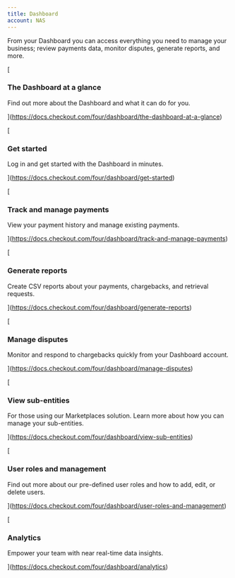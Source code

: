 ```yaml
---
title: Dashboard
account: NAS
---
```


From your Dashboard you can access everything you need to manage your business; review payments data, monitor disputes, generate reports, and more.

[

### The Dashboard at a glance

Find out more about the Dashboard and what it can do for you.



](https://docs.checkout.com/four/dashboard/the-dashboard-at-a-glance)

[

### Get started

Log in and get started with the Dashboard in minutes.



](https://docs.checkout.com/four/dashboard/get-started)

[

### Track and manage payments

View your payment history and manage existing payments.



](https://docs.checkout.com/four/dashboard/track-and-manage-payments)

[

### Generate reports

Create CSV reports about your payments, chargebacks, and retrieval requests.



](https://docs.checkout.com/four/dashboard/generate-reports)

[

### Manage disputes

Monitor and respond to chargebacks quickly from your Dashboard account.



](https://docs.checkout.com/four/dashboard/manage-disputes)

[

### View sub-entities

For those using our Marketplaces solution. Learn more about how you can manage your sub-entities.



](https://docs.checkout.com/four/dashboard/view-sub-entities)

[

### User roles and management

Find out more about our pre-defined user roles and how to add, edit, or delete users.



](https://docs.checkout.com/four/dashboard/user-roles-and-management)

[

### Analytics

Empower your team with near real-time data insights.



](https://docs.checkout.com/four/dashboard/analytics)
